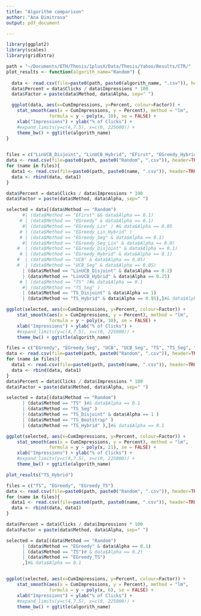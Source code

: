 ```yaml
---
title: "Algorithm comparison"
author: "Ana Dimitrova"
output: pdf_document

---
```

 

```r
library(ggplot2)
library(scales)
library(gridExtra)

path = "~/Documents/ETH/Thesis/1plusX/Data/Thesis/Yahoo/Results/CTR/"
plot_results <- function(algorith_name="Random") {
  
  data <- read.csv(file=paste0(path, paste0(algorith_name, ".csv")), header=TRUE, sep=",")
  data$Percent = data$Clicks / data$Impressions * 100
  data$Factor = paste(data$Method, data$Alpha, sep=" ")

  ggplot(data, aes(x=CumImpressions, y=Percent, colour=Factor)) + 
    stat_smooth(aes(x = CumImpressions, y = Percent), method = "lm",
                formula = y ~ poly(x, 10), se = FALSE) +
    xlab("Impressions") + ylab("% of Clicks") +
    #expand_limits(y=c(4,7.5), x=c(0, 225000)) + 
    theme_bw() + ggtitle(algorith_name)
}
  
```

```r

files = c("LinUCB_Disjoint", "LinUCB_Hybrid", "EFirst", "EGreedy_Hybrid", "EGreedy_Disjoint", "EGreedy", "EGreedy_Seg", "UCB", "UCB_Seg", "TS", "TS_Seg", "TS_Disjoint", "TS_Hybrid", "EGreedy_Lin_Hybrid")
data <- read.csv(file=paste0(path, paste0("Random", ".csv")), header=TRUE, sep=",")
for (name in files){
  data1 <- read.csv(file=paste0(path, paste0(name, ".csv")), header=TRUE, sep=",")
  data <- rbind(data, data1)  
}

data$Percent = data$Clicks / data$Impressions * 100
data$Factor = paste(data$Method, data$Alpha, sep=" ")

selected = data[(data$Method == "Random") 
      #| (data$Method == "EFirst" && data$Alpha == 0.1) 
     # | (data$Method == "EGreedy" & data$Alpha == 0.1)
      #| (data$Method == "EGreedy_Lin" ) #& data$Alpha == 0.05
     # | (data$Method == "EGreedy_Lin_Hybrid" )
     # | (data$Method == "EGreedy_Seg" & data$Alpha == 0.1) 
      #| (data$Method == "EGreedy_Seg_Lin" & data$Alpha == 0.0) 
    #  | (data$Method == "EGreedy_Disjoint" & data$Alpha == 0.1) 
     # | (data$Method == "EGreedy_Hybrid" & data$Alpha == 0.1) 
    #  | (data$Method == "UCB" & data$Alpha == 0.05) 
    #  | (data$Method == "UCB_Seg" & data$Alpha == 0.05) 
      | (data$Method == "LinUCB_Disjoint" & data$Alpha == 0.2) 
      | (data$Method == "LinUCB_Hybrid" & data$Alpha == 0.25)
     # | (data$Method == "TS" )#& data$Alpha == 0.1
      #| (data$Method == "TS_Seg" )
      | (data$Method == "TS_Disjoint" & data$Alpha == 1)
      | (data$Method == "TS_Hybrid" & data$Alpha == 0.95),]#& data$Alpha == 0.1

ggplot(selected, aes(x=CumImpressions, y=Percent, colour=Factor)) + 
    stat_smooth(aes(x = CumImpressions, y = Percent), method = "lm",
                formula = y ~ poly(x, 10), se = FALSE) +
    xlab("Impressions") + ylab("% of Clicks") +
    #expand_limits(y=c(4,7.5), x=c(0, 225000)) + 
    theme_bw() + ggtitle(algorith_name)
```
```r
files = c("EGreedy", "EGreedy_Seg", "UCB", "UCB_Seg", "TS", "TS_Seg", "TS_Disjoint", "TS_Hybrid", "TS_Bootstrap")
data <- read.csv(file=paste0(path, paste0("Random", ".csv")), header=TRUE, sep=",")
for (name in files){
  data1 <- read.csv(file=paste0(path, paste0(name, ".csv")), header=TRUE, sep=",")
  data <- rbind(data, data1)  
}
data$Percent = data$Clicks / data$Impressions * 100
data$Factor = paste(data$Method, data$Alpha, sep=" ")

selected = data[(data$Method == "Random") 
      | (data$Method == "TS" )#& data$Alpha == 0.1
      | (data$Method == "TS_Seg" )
      | (data$Method == "TS_Disjoint" & data$Alpha == 1 )
      | (data$Method == "TS_Bootstrap" )
      | (data$Method == "TS_Hybrid" ),]#& data$Alpha == 0.1

ggplot(selected, aes(x=CumImpressions, y=Percent, colour=Factor)) + 
    stat_smooth(aes(x = CumImpressions, y = Percent), method = "lm",
                formula = y ~ poly(x, 21), se = FALSE) +
    xlab("Impressions") + ylab("% of Clicks") +
    #expand_limits(y=c(4,7.5), x=c(0, 225000)) + 
    theme_bw() + ggtitle(algorith_name)

```
```r

plot_results("TS_Hybrid")

```
```r

files = c("TS", "EGreedy", "EGreedy_TS")
data <- read.csv(file=paste0(path, paste0("Random", ".csv")), header=TRUE, sep=",")
for (name in files){
  data1 <- read.csv(file=paste0(path, paste0(name, ".csv")), header=TRUE, sep=",")
  data <- rbind(data, data1)  
}

data$Percent = data$Clicks / data$Impressions * 100
data$Factor = paste(data$Method, data$Alpha, sep=" ")

selected = data[(data$Method == "Random") 
      | (data$Method == "EGreedy" & data$Alpha == 0.1)
      | (data$Method == "TS")# & data$Alpha == 0.2) 
      | (data$Method == "EGreedy_TS")
      ,]#& data$Alpha == 0.1


ggplot(selected, aes(x=CumImpressions, y=Percent, colour=Factor)) + 
    stat_smooth(aes(x = CumImpressions, y = Percent), method = "lm",
                formula = y ~ poly(x, 6), se = FALSE) +
    xlab("Impressions") + ylab("% of Clicks") +
    #expand_limits(y=c(4,7.5), x=c(0, 225000)) + 
    theme_bw() + ggtitle(algorith_name)


```